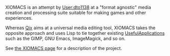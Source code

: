 XIOMACS is an attempt by [[User:dto1138]] at a "format
agnostic" media creation and processing suite suitable for making
games and other experiences. 

Whereas [[Qix]] aims at a universal media editing tool, XIOMACS takes
the opposite approach and uses Lisp to tie together existing
[[UsefulApplications]] such as the GIMP, GNU Emacs, ImageMagick, and
so on. 

See [http://dto.github.com/notebook/xiomacs.html the XIOMACS page] for
a description of the project.
